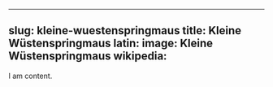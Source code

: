 
---
slug: kleine-wuestenspringmaus
title: Kleine Wüstenspringmaus
latin:
image: Kleine Wüstenspringmaus
wikipedia: 
---

I am content.
